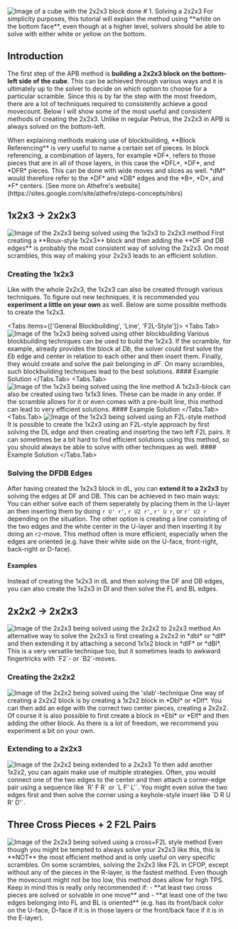 
<Image src="/images/tutorial/223.svg" width={200} height={200} alt="Image of a cube with the 2x2x3 block done"/>
# 1. Solving a 2x2x3
<Callout type="info">
    For simplicity purposes, this tutorial will explain the method using **white on the bottom face**, even though at a higher level, solvers should be able to solve with either white or yellow on the bottom.
</Callout>

## Introduction
The first step of the APB method is **building a 2x2x3 block on the bottom-left side of the cube**. This can be achieved through various ways and it is ultimately up to the solver to decide on which option to choose for a particular scramble. Since this is by far the step with the most freedom, there are a lot of techniques required to consistently achieve a good movecount. Below I will show some of the most useful and consistent methods of creating the 2x2x3.
<Callout type="important">
    Unlike in regular Petrus, the 2x2x3 in APB is always solved on the bottom-left.
</Callout>

<Callout type="info">
    When explaining methods making use of blockbuilding, **Block Referencing** is very useful to name a certain set of pieces. In block referencing, a combination of layers, for example *DF*, refers to those pieces that are in all of those layers, in this case the *DFL*, *DF*, and *DFR* pieces. This can be done with wide moves and slices as well. *dM* would therefore refer to the *DF* and *DB* edges and the *B*, *D*, and *F* centers.
    [See more on Athefre's website](https://sites.google.com/site/athefre/steps-concepts/nbrs)
</Callout>

## 1x2x3 → 2x2x3
<Image src="/images/tutorial/123-223.svg" width={200} height={200} alt="Image of the 2x2x3 being solved using the 1x2x3 to 2x2x3 method"/>
First creating a **Roux-style 1x2x3** block and then adding the **DF and DB edges** is probably the most consistent way of solving the 2x2x3. On most scrambles, this way of making your 2x2x3 leads to an efficient solution.

### Creating the 1x2x3
Like with the whole 2x2x3, the 1x2x3 can also be created through various techniques. To figure out new techniques, it is recommended you **experiment a little on your own** as well. Below are some possible methods to create the 1x2x3.

<Tabs items={['General Blockbuilding', 'Line', 'F2L-Style']}>
    <Tabs.Tab>
        <Image src="/images/tutorial/other-blockbuilding-123.svg" width={120} height={120} alt="Image of the 1x2x3 being solved using other blockbuilding"/>
        Various blockbuilding techniques can be used to build the 1x2x3. If the scramble, for example, already provides the block at *Db*, the solver could first solve the *Eb* edge and center in relation to each other and then insert them. Finally, they would create and solve the pair belonging in *dF*. On many scrambles, such blockbuilding techniques lead to the best solutions.
        #### Example Solution
        <twisty-player
            id="blockbuilding-viewer"
            experimentalStickeringMaskOrbits="EDGES:III-IIIII-I-,CORNERS:II--IIII,CENTERS:I-I-II"
            experimental-setup-anchor="end"
            experimental-setup-alg="x2"
            alg="r D' r' U R2 B'"
            hint-facelets="none"
            camera-latitude="-35"
            camera-longitude="-25"
            color-scheme="dark"
        />
        <twisty-alg-viewer for="blockbuilding-viewer"/>
    </Tabs.Tab>
    <Tabs.Tab>
        <Image src="/images/tutorial/line-123.svg" width={120} height={120} alt="Image of the 1x2x3 being solved using the line method"/>
        A 1x2x3-block can also be created using two 1x1x3 lines. These can be made in any order. If the scramble allows for it or even comes with a pre-built line, this method can lead to very efficient solutions.
        #### Example Solution
        <twisty-player
            id="line-viewer"
            experimentalStickeringMaskOrbits="EDGES:III-IIIII-I-,CORNERS:II--IIII,CENTERS:I-I-II"
            experimental-setup-anchor="end"
            experimental-setup-alg="x2"
            alg="U' R' U' R D2 U R U R' D'"
            hint-facelets="none"
            camera-latitude="-35"
            camera-longitude="-25"
            color-scheme="dark"
        />
        <twisty-alg-viewer for="line-viewer"/>
    </Tabs.Tab>
    <Tabs.Tab>
        <Image src="/images/tutorial/f2l-123.svg" width={120} height={120} alt="Image of the 1x2x3 being solved using an F2L-style method"/>
        It is possible to create the 1x2x3 using an F2L-style approach by first solving the DL edge and then creating and inserting the two left F2L pairs. It can sometimes be a bit hard to find efficient solutions using this method, so you should always be able to solve with other techniques as well.
        #### Example Solution
        <twisty-player
            id="f2l-viewer"
            experimentalStickeringMaskOrbits="EDGES:III-IIIII-I-,CORNERS:II--IIII,CENTERS:I-I-II"
            experimental-setup-anchor="end"
            experimental-setup-alg="x2"
            alg="D' r' R2 F r' U2 r U R2 B'"
            hint-facelets="none"
            camera-latitude="-35"
            camera-longitude="-25"
            color-scheme="dark"
        />
        <twisty-alg-viewer for="f2l-viewer"/>
    </Tabs.Tab>
</Tabs>

### Solving the DFDB Edges
After having created the 1x2x3 block in dL, you can **extend it to a 2x2x3** by solving the edges at DF and DB. This can be achieved in two main ways: You can either solve each of them seperately by placing them in the U-layer an then inserting them by doing `r U' r'`, `r U2 r'`, `r' U r`, or `r' U2 r` depending on the situation. The other option is creating a line consisting of the two edges and the white center in the U-layer and then inserting it by doing an `r2`-move. This method often is more efficient, especially when the edges are oriented (e.g. have their white side on the U-face, front-right, back-right or D-face).

#### Examples
<twisty-player
    id="dfdb1-viewer"
    experimentalStickeringMaskOrbits="EDGES:-I-DIIIIIDID,CORNERS:IIDDIIII,CENTERS:-D----"
    experimental-setup-anchor="end"
    experimental-setup-alg="x2"
    alg="U r U' r' U r' U r"
    hint-facelets="none"
    camera-latitude="35"
    camera-longitude="25"
    color-scheme="dark"
/>
<twisty-alg-viewer for="dfdb1-viewer"/>
<twisty-player
    id="dfdb2-viewer"
    experimentalStickeringMaskOrbits="EDGES:-I-DIIIIIDID,CORNERS:IIDDIIII,CENTERS:-D----"
    experimental-setup-anchor="end"
    experimental-setup-alg="x2"
    alg="R' U' R M' U r2"
    hint-facelets="none"
    camera-latitude="35"
    camera-longitude="25"
    color-scheme="dark"
/>
<twisty-alg-viewer for="dfdb2-viewer"/>

<Callout type="default">
    Instead of creating the 1x2x3 in dL and then solving the DF and DB edges, you can also create the 1x2x3 in Dl and then solve the FL and BL edges.
</Callout>

## 2x2x2 → 2x2x3
<Image src="/images/tutorial/222-223.svg" width={200} height={200} alt="Image of the 2x2x3 being solved using the 2x2x2 to 2x2x3 method"/>
An alternative way to solve the 2x2x3 is first creating a 2x2x2 in *dbl* or *dlf* and then extending it by attaching a second 1x1x2 block in *dlF* or *dBl*. This is a very versatile technique too, but it sometimes leads to awkward fingertricks with `F2`- or `B2`-moves.

### Creating the 2x2x2
<Image src="/images/tutorial/222-slab.svg" width={120} height={120} alt="Image of the 2x2x2 being solved using the 'slab'-technique"/>
One way of creating a 2x2x2 block is by creating a 1x2x2 block in *Dbl* or *Dlf*. You can then add an edge with the correct two center pieces, creating a 2x2x2. Of course it is also possible to first create a block in *Ebl* or *Elf* and then adding the other block. As there is a lot of freedom, we recommend you experiment a bit on your own.

### Extending to a 2x2x3
<Image src="/images/tutorial/222-223.svg" width={120} height={120} alt="Image of the 2x2x2 being extended to a 2x2x3"/>
To then add another 1x2x2, you can again make use of multiple strategies. Often, you would connect one of the two edges to the center and then attach a corner-edge pair using a sequence like `R' F R` or `L F' L'`. You might even solve the two edges first and then solve the corner using a keyhole-style insert like `D R U R' D'`.

## Three Cross Pieces + 2 F2L Pairs
<Image src="/images/tutorial/cross_2f2l.svg" width={200} height={200} alt="Image of the 2x2x3 being solved using a cross+F2L style method"/>
<Callout type="error">
    Even though you might be tempted to always solve your 2x2x3 like this, this is **NOT** the most efficient method and is only useful on very specific scrambles.
</Callout>
On some scrambles, solving the 2x2x3 like F2L in CFOP, except without any of the pieces in the R-layer, is the fastest method. Even though the movecount might not be too low, this method does allow for high TPS. Keep in mind this is really only recommended if:
- **at least two cross pieces are solved or solvable in one move** and
- **at least one of the two edges belonging into FL and BL is oriented** (e.g. has its front/back color on the U-face, D-face if it is in those layers or the front/back face if it is in the E-layer).